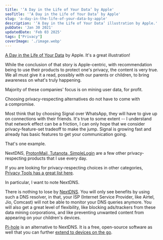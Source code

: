 ```yaml
---
title: '‘A Day in the Life of Your Data’ by Apple'
seoTitle: '‘A Day in the Life of Your Data’ by Apple'
slug: 'a-day-in-the-life-of-your-data-by-apple'
description: '‘A Day in the Life of Your Data’ illustration by Apple.'
pubDate: 'Jan 30 2021'
updatedDate: 'Feb 03 2025'
tags: ["Privacy"]
coverImage: './image.webp'
---
```


[A Day in the Life of Your Data](https://www.apple.com/privacy/docs/A_Day_in_the_Life_of_Your_Data.pdf) by Apple. It's a great illustration!


While the conclusion of that story is Apple-centric, with recommendation being to use their products to protect one's privacy, the content is very true. We all must give it a read, possibly with our parents or children, to bring awareness on what's truly happening.


Majority of these companies' focus is on mining user data, for profit.


Choosing privacy-respecting alternatives do not have to come with a compromise.


Most think that by choosing Signal over WhatsApp, they will have to give up on connections with their friends. It's true to some extent -- I understand that network effect can be a friction, I can only hope that we consider privacy-feature-set tradeoff to make the jump. Signal is growing fast and already has basic features to get your communication going.


That's one example.


NextDNS, [ProtonMail, Tutanota, SimpleLogin](https://www.arun.blog/of-emails-and-aliases/) are a few other privacy-respecting products that I use every day.


If you are looking for privacy-respecting choices in other categories, [Privacy Tools has a great list here](https://www.privacytools.io/).


In particular, I want to note NextDNS.


There is nothing to lose by [NextDNS](https://www.arun.blog/my-network-setup/). You will only see benefits by using such a DNS resolver, in that, your ISP (Internet Service Provider, like Airtel, Jio, Comcast) will not be able to monitor your DNS queries anymore. You will also get a great level of flexibility, like blocking ads/trackers from these data mining corporations, and like preventing unwanted content from appearing on your children's devices.


[Pi-hole](https://pi-hole.net/) is an alternative to NextDNS. It is a free, open-source software as well that you can further [extend to devices on the go](https://docs.pi-hole.net/guides/vpn/wireguard/overview/).

